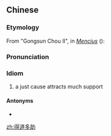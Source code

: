 ==Chinese==
{{zh-forms|type=211}}

===Etymology===
From "Gongsun Chou II", in ''[[w:Mencius (book)|Mencius]]'' ({{lang|zh|《孟子·公孫丑下》}}):
: {{zh-x|得道 者 多 助，失道 者 寡 助。|He who finds the proper course has many to assist him. He who loses the proper course has few to assist him.}}

===Pronunciation===
{{zh-pron
|m=dédàoduōzhù
|c=dak1 dou6 do1 zo6
|cat=cy
}}

===Idiom===
{{zh-idiom}}

# a just cause attracts much support

====Antonyms====
* {{zh-l|失道寡助}}

[[zh:得道多助]]